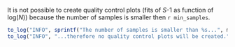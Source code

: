 It is not possible to create quality control plots (fits of _S_-1 as function of log(_N_)) because the number of samples is smaller then `r min_samples`.

```r
to_log("INFO", sprintf("The number of samples is smaller than %s...", min_samples))
to_log("INFO", "...therefore no quality control plots will be created.")
```

